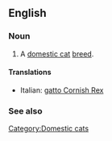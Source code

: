 ==English==

===Noun===
{{en-noun|sg=[[Cornish Rex]]}}

# A [[domestic cat]] [[breed]].

====Translations====
{{top}}
*Italian: [[gatto Cornish Rex]]
{{mid}}

{{bottom}}

===See also===
{{wikipedia|Cornish Rex}}
{{commonscat|Cornish Rex}}

[[Category:Domestic cats]]